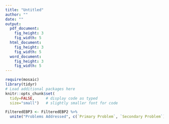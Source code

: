 ```yaml
---
title: "Untitled"
author: ""
date: ""
output: 
  pdf_document:
    fig_height: 3
    fig_width: 5
  html_document:
    fig_height: 3
    fig_width: 5
  word_document:
    fig_height: 3
    fig_width: 5
---
```


```r
require(mosaic)
library(tidyr)
# Load additional packages here 
knitr::opts_chunk$set(
  tidy=FALSE,     # display code as typed
  size="small")   # slightly smaller font for code
```


```r
FilteredEBP3 <- FilteredEBP2 %>%
  unite("Problems Addressed", c(`Primary Problem`, `Secondary Problem`), sep = ", ", remove = FALSE, na.rm = TRUE)
```










